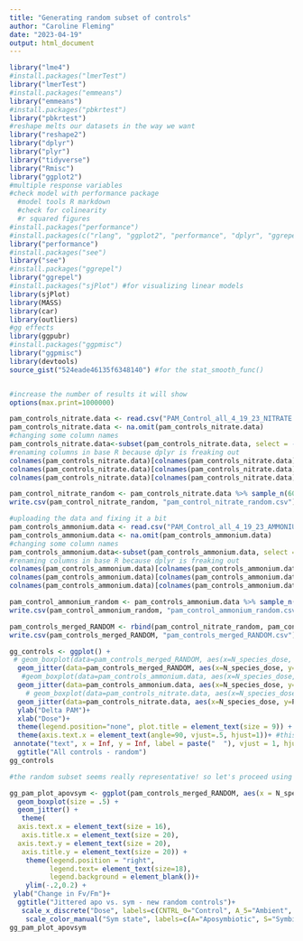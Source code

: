 ```yaml
---
title: "Generating random subset of controls"
author: "Caroline Fleming"
date: "2023-04-19"
output: html_document
---
```


```r
library("lme4")
#install.packages("lmerTest")
library("lmerTest")
#install.packages("emmeans")
library("emmeans")
#install.packages("pbkrtest")
library("pbkrtest")
#reshape melts our datasets in the way we want
library("reshape2")
library("dplyr")
library("plyr")
library("tidyverse")
library("Rmisc")
library("ggplot2")
#multiple response variables 
#check model with performance package
  #model tools R markdown
  #check for colinearity
  #r squared figures
#install.packages("performance")
#install.packages(c("rlang", "ggplot2", "performance", "dplyr", "ggrepel", "see"), dependencies = TRUE)
library("performance")
#install.packages("see")
library("see")
#install.packages("ggrepel")
library("ggrepel")
#install.packages("sjPlot") #for visualizing linear models
library(sjPlot)
library(MASS)
library(car)
library(outliers)
#gg effects
library(ggpubr)
#install.packages("ggpmisc")
library("ggpmisc")
library(devtools)
source_gist("524eade46135f6348140") #for the stat_smooth_func()


#increase the number of results it will show
options(max.print=1000000)
```


```r
pam_controls_nitrate.data <- read.csv("PAM_Control_all_4_19_23_NITRATE.csv", header=TRUE, sep=",",stringsAsFactors = FALSE)
pam_controls_nitrate.data <- na.omit(pam_controls_nitrate.data)
#changing some column names
pam_controls_nitrate.data<-subset(pam_controls_nitrate.data, select = -c(temp))
#renaming columns in base R because dplyr is freaking out
colnames(pam_controls_nitrate.data)[colnames(pam_controls_nitrate.data) == "sym_state"] ="sym_state_full"
colnames(pam_controls_nitrate.data)[colnames(pam_controls_nitrate.data) == "sym_state.1"] ="sym_state"
colnames(pam_controls_nitrate.data)[colnames(pam_controls_nitrate.data) == "temp.1"] ="temp"

```


```r
pam_control_nitrate_random <- pam_controls_nitrate.data %>% sample_n(60)
write.csv(pam_control_nitrate_random, "pam_control_nitrate_random.csv")
```


```r
#uploading the data and fixing it a bit
pam_controls_ammonium.data <- read.csv("PAM_Control_all_4_19_23_AMMONIUM.csv", header=TRUE, sep=",",stringsAsFactors = FALSE)
pam_controls_ammonium.data <- na.omit(pam_controls_ammonium.data)
#changing some column names
pam_controls_ammonium.data<-subset(pam_controls_ammonium.data, select = -c(temp))
#renaming columns in base R because dplyr is freaking out
colnames(pam_controls_ammonium.data)[colnames(pam_controls_ammonium.data) == "sym_state"] ="sym_state_full"
colnames(pam_controls_ammonium.data)[colnames(pam_controls_ammonium.data) == "sym_state.1"] ="sym_state"
colnames(pam_controls_ammonium.data)[colnames(pam_controls_ammonium.data) == "temp.1"] ="temp"
```

```r
pam_control_ammonium_random <- pam_controls_ammonium.data %>% sample_n(60)
write.csv(pam_control_ammonium_random, "pam_control_ammonium_random.csv")
```

```r
pam_controls_merged_RANDOM <- rbind(pam_control_nitrate_random, pam_control_ammonium_random)
write.csv(pam_controls_merged_RANDOM, "pam_controls_merged_RANDOM.csv")
```

```r

gg_controls <- ggplot() +
 # geom_boxplot(data=pam_controls_merged_RANDOM, aes(x=N_species_dose, y=PAM_delta), color="black")+
  geom_jitter(data=pam_controls_merged_RANDOM, aes(x=N_species_dose, y=PAM_delta), width=0.15, alpha=0.9, color="black") +
   #geom_boxplot(data=pam_controls_ammonium.data, aes(x=N_species_dose, y=PAM_delta), color="darkgreen")+
  geom_jitter(data=pam_controls_ammonium.data, aes(x=N_species_dose, y=PAM_delta), width=0.15, alpha=0.9, color="green") +
    # geom_boxplot(data=pam_controls_nitrate.data, aes(x=N_species_dose, y=PAM_delta), color="dodgerblue")+
  geom_jitter(data=pam_controls_nitrate.data, aes(x=N_species_dose, y=PAM_delta), width=0.15, alpha=0.9, color="dodgerblue") +
  ylab("Delta PAM")+
  xlab("Dose")+
  theme(legend.position="none", plot.title = element_text(size = 9)) +
  theme(axis.text.x = element_text(angle=90, vjust=.5, hjust=1))+ #this makes the x axis labels up and down instead of side to side to prevent overlapping
 annotate("text", x = Inf, y = Inf, label = paste("  "), vjust = 1, hjust = 1, size=3)+
  ggtitle("All controls - random")
gg_controls

#the random subset seems really representative! so let's proceed using it

```

```r

gg_pam_plot_apovsym <- ggplot(pam_controls_merged_RANDOM, aes(x = N_species_dose, y= c(PAM_delta), color = sym_state))+
  geom_boxplot(size = .5) +
  geom_jitter() +
   theme(
  axis.text.x = element_text(size = 16),
   axis.title.x = element_text(size = 20),
  axis.text.y = element_text(size = 20),
   axis.title.y = element_text(size = 20)) +
    theme(legend.position = "right",
          legend.text= element_text(size=18),
          legend.background = element_blank())+
    ylim(-.2,0.2) +
 ylab("Change in Fv/Fm")+
  ggtitle("Jittered apo vs. sym - new random controls")+
   scale_x_discrete("Dose", labels=c(CNTRL_0="Control", A_5="Ambient", A_7.5="Intermediate", A_10="High"))+
    scale_color_manual("Sym state", labels=c(A="Aposymbiotic", S="Symbiotic"), values=c("darkgray", "sienna")) #gives you the colors for each point on the graph
gg_pam_plot_apovsym
```


